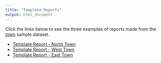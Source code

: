 ```yaml
---
title: "Template Reports"
output: html_document
---
```


Click the links below to see the three examples of reports made from the [town](https://dbturner.github.io/c4bi/reference/town.html) sample dataset.

  * [Template Report - North Town](https://dbturner.github.io/c4bi_reports/template_report_East_Town.html)
  * [Template Report - West Town](https://dbturner.github.io/c4bi_reports/template_report_North_Town.html)
  * [Template Report - East Town](https://dbturner.github.io/c4bi_reports/template_report_West_Town.html)

